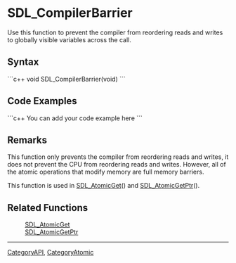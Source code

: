 <!-- pragma section-numbers off -->
<!-- pragma disable-camelcase -->

= SDL_CompilerBarrier =
Use this function to prevent the compiler from reordering reads and writes to globally visible variables across the call.


== Syntax ==
```c++
void SDL_CompilerBarrier(void)
```

== Code Examples ==
```c++
You can add your code example here
```

== Remarks ==
This function only prevents the compiler from reordering reads and writes, it does not prevent the CPU from reordering reads and writes.  However, all of the atomic operations that modify memory are full memory barriers.

This function is used in [[SDL_AtomicGet]]() and [[SDL_AtomicGetPtr]]().

== Related Functions ==
:[[SDL_AtomicGet]]
:[[SDL_AtomicGetPtr]]

----
[[CategoryAPI]], [[CategoryAtomic]]
